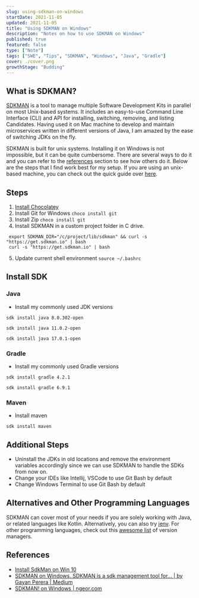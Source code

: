 ```yaml
---
slug: using-sdkman-on-windows
startDate: 2021-11-05
updated: 2021-11-05
title: "Using SDKMAN on Windows"
description: "Notes on how to use SDKMAN on Windows"
published: true
featured: false
type: ["Note"]
tags: ["SWE", "Tips", "SDKMAN", "Windows", "Java", "Gradle"]
cover: ./cover.png
growthStage: "Budding"
---
```


<BasicImage
  src="https://res.cloudinary.com/wtkw/image/upload/v1636369585/waltertengcom/garden/using-sdkman-on-windows/cover_esymar.png"
  alt="cover"
/>

## What is SDKMAN?

[SDKMAN](https://sdkman.io/) is a tool to manage multiple Software Development Kits in parallel on most Unix-based systems. It includes an easy-to-use Command Line Interface (CLI) and API for installing, switching, removing, and listing Candidates. Having used it on Mac machine to develop and maintain microservices written in different versions of Java, I am amazed by the ease of switching JDKs on the fly.

SDKMAN is built for unix systems. Installing it on Windows is not impossible, but it can be quite cumbersome. There are several ways to do it and you can refer to the [references](#references) section to see how others do it. Below are the steps that I find work best for my setup. If you are using an unix-based machine, you can check out the quick guide over [here](/garden/using-sdkman-on-mac).

## Steps

1. [Install Chocolatey](https://docs.chocolatey.org/en-us/choco/setup)
2. Install Git for Windows `choco install git`
3. Install Zip `choco install git`
4. Install SDKMAN in a custom project folder in C drive.

```
 export SDKMAN_DIR="/c/project/lib/sdkman" && curl -s "https://get.sdkman.io" | bash
 curl -s "https://get.sdkman.io" | bash
```

5. Update current shell environment `source ~/.bashrc`

## Install SDK

### Java

- Install my commonly used JDK versions

```
sdk install java 8.0.302-open

sdk install java 11.0.2-open

sdk install java 17.0.1-open
```

### Gradle

- Install my commonly used Gradle versions

```
sdk install gradle 4.2.1

sdk install gradle 6.9.1
```

### Maven

- Install maven

```
sdk install maven
```

## Additional Steps

- Uninstall the JDKs in old locations and remove the environment variables accordingly since we can use SDKMAN to handle the SDKs from now on.
- Change your IDEs like Intellij, VSCode to use Git Bash by default
- Change Windows Terminal to use Git Bash by default

## Alternatives and Other Programming Languages

SDKMAN can cover most of your needs if you are solely working with Java, or related languages like Kotlin. Alternatively, you can also try [jenv](https://github.com/jenv/jenv). For other programming languages, check out this [awesome list](https://github.com/bernardoduarte/awesome-version-managers) of version managers.

## References

- [Install SdkMan on Win 10](https://gist.github.com/der3k/5d84e87b759acc0ff8c1ad341f832635)
- [SDKMAN on Windows. SDKMAN is a sdk management tool for… | by Gayan Perera | Medium](https://medium.com/@gayanper/sdkman-on-windows-661976238042)
- [SDKMAN! on Windows | ngeor.com](https://ngeor.com/2019/12/07/sdkman-windows.html)
